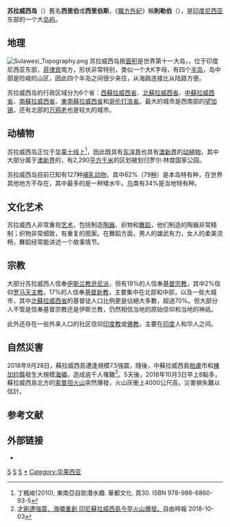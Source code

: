 {{refimprove|time=2018-10-16PST23:05}}
{{Infobox Islands
|name = 蘇拉維西<br/>Sulawesi
|image name = Sulawesi map.PNG
|image caption = Provincial Division
|native name = 
|native name link =
|locator map = IndonesiaSulawesi.PNG
|location = [[東南亞|東南亞]]
|coordinates = {{coord|2|08|S|120|17|E|type:isle|display=inline,title}}
|archipelago = [[大巽他群島|大巽他群島]]
|area km2 = 180680.7
|rank = 11
|highest mount = [[蘭特馬里奧山|蘭特馬里奧山]]或[[蘭特孔博拉山|蘭特孔博拉山]]
|elevation m = 3,478
|country = {{INA}}
|country admin divisions title = 省份<br/>(首府)
|country admin divisions =  
* [[西蘇拉威西省|西蘇拉威西省]] ([[馬穆朱|馬穆朱]])
* [[北蘇拉威西省|北蘇拉威西省]] ([[萬鴉老|萬鴉老]])
* [[中蘇拉威西省|中蘇拉威西省]] ([[帕盧|帕盧]])
* [[南蘇拉威西省|南蘇拉威西省]] ([[望加錫|望加錫]])
* [[東南蘇拉威西省|東南蘇拉威西省]] ([[肯達里|肯達里]])
* [[哥倫打洛省|哥倫打洛省]] ([[哥倫打洛市|哥倫打洛市]])
|country largest city = [[望加錫|望加錫]]
|country largest city area = 
|population = 18,455,058
|population as of = 2014
|density km2 = 105.7
|ethnic groups = [[望加錫人|望加錫人]]、[[布吉人|布吉人]]、{{tsl|en|Mandar people||Mandar}}、{{tsl|en|Minahasa||Minahasa}}、{{tsl|en|Gorontaloan people||Gorontalo}}、[[托拉查人|托拉查人]]、[[布頓人|布頓人]]、[[巴瑶族|巴瑶族]]、{{tsl|en|Mongondow people||Mongondow}}
}}
'''苏拉威西岛'''（{{lang-id|Sulawesi}}）舊名'''西里伯'''或'''西里伯斯'''，《[[職方外紀|職方外紀]]》稱'''則勒伯'''（{{lang-nl|Celebes}}），是[[印度尼西亚|印度尼西亚]]东部的一个大[[岛屿|岛屿]]。

== 地理 ==
[[File:Sulawesi_Topography.png|thumb]]
苏拉威西岛按[[面积|面积]]是世界第十一大岛，{{Fact|总面积为174,600[[平方公里|平方公里]]|time=2017-04-06T12:04:16+00:00}}，位于印度尼西亚东部，[[菲律宾|菲律宾]]南方，形状非常特别，类似一个大K字母，有四个[[半岛|半岛]]，岛中部是险峻的山区，因此四个半岛之间很少来往，从海路连接比从陆路方便。

苏拉威西岛的行政区域分为6个省：[[西蘇拉威西省|西蘇拉威西省]]、[[北蘇拉威西省|北蘇拉威西省]]、[[中蘇拉威西省|中蘇拉威西省]]、[[南蘇拉威西省|南蘇拉威西省]]、[[東南蘇拉威西省|東南蘇拉威西省]]和[[哥伦打洛省|哥伦打洛省]]。最大的城市是西南部的[[望加锡|望加锡]]，还有北部的[[万鸦老|万鸦老]]也是较大的城市。

== 动植物 ==

苏拉威西岛正位于[[华莱士线|华莱士线]]上<ref>丁楓峻(2010),  東南亞自助潛水趣.  華都文化. 頁30. ISBN 978-986-6860-93-5</ref>，因此既具有[[东洋界|东洋界]]也具有[[澳新界|澳新界]]的[[动物|动]][[植物|植物]]，其中大部分属于[[澳新界|澳新界]]的，有2,290[[平方千米|平方千米]]的区划被划归罗尔·林度国家公园。

苏拉威西岛目前已知有127种[[哺乳动物|哺乳动物]]，其中62%（79[[种|种]]）是本岛特有种，在世界其他地方不存在，其中最多的是一种矮水牛。[[鸟|鸟]]类有34%是当地特有种。

== 文化艺术 ==

苏拉威西人非常重视[[艺术|艺术]]，包括制造[[陶器|陶器]]、织物和[[舞蹈|舞蹈]]，他们制造的陶器非常精制；织物非常细致，有重复的图案。在舞蹈方面，男人的雄武有力，女人的柔美流畅，舞蹈经常能讲述一个故事情节。

== 宗教 ==

大部分苏拉威西人信奉[[伊斯兰教|伊斯兰教]][[逊尼派|逊尼派]]，但有19%的人信奉[[基督宗教|基督宗教]]，其中2%信仰[[罗马天主教|罗马天主教]]，17%的人信奉[[基督新教|基督新教]]，主要集中在北部和中部，以及一些大城市，其中[[北蘇拉威西省|北蘇拉威西省]]的基督徒人口比例更是佔絕大多數，超過70%。但大部分人不管是信奉基督宗教还是伊斯兰教，仍然相信当地的原始信仰和当地的神祇。 

此外还存在一些外来人口的社区信仰[[印度教|印度教]]或[[佛教|佛教]]，主要在[[印度|印度]]人和华人之间。

== 自然災害 ==
2018年9月28日，蘇拉威西島遭逢規模7.5強震，隨後，中蘇拉威西島[[帕盧|帕盧]]市和[[棟加拉縣|棟加拉縣]]發生大規模[[海嘯|海嘯]]，造成逾千人罹難<ref> [http://news.ltn.com.tw/news/world/breakingnews/2569203 才剛遭強震、海嘯重創 印尼蘇拉威西島今早火山爆發。]自由時報 2018-10-03</ref>。5天後，2018年10月3日早上8點多，蘇拉威西島北方的[[索普坦火山|索普坦火山]]突然爆發，火山灰衝上4000公尺高，災害損失難以估計。

== 参考文献 ==
<div class="references-small">
<references></references>
</div>

== 外部链接 ==
{{commonscat|Sulawesi}}
* {{wikitravel}}

{{Pacific Islands}}

{{Authority control}}
[[Category:印尼岛屿|S]]
[[Category:太平洋島嶼|S]]
[[Category:大巽他群岛|S]]
[[Category:苏拉威西岛|*]]
[[Category:华莱西亚|Category:华莱西亚]]